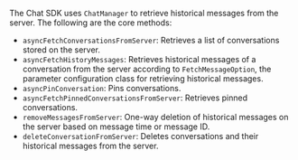 <PlatformWrapper platform = "android">

The Chat SDK uses `ChatManager` to retrieve historical messages from the server. The following are the core methods:

- `asyncFetchConversationsFromServer`: Retrieves a list of conversations stored on the server.
- `asyncFetchHistoryMessages`: Retrieves historical messages of a conversation from the server according to `FetchMessageOption`, the parameter configuration class for retrieving historical messages.
- `asyncPinConversation`: Pins conversations.
- `asyncFetchPinnedConversationsFromServer`: Retrieves pinned conversations.
- `removeMessagesFromServer`: One-way deletion of historical messages on the server based on message time or message ID.
- `deleteConversationFromServer`: Deletes conversations and their historical messages from the server.

</PlatformWrapper>